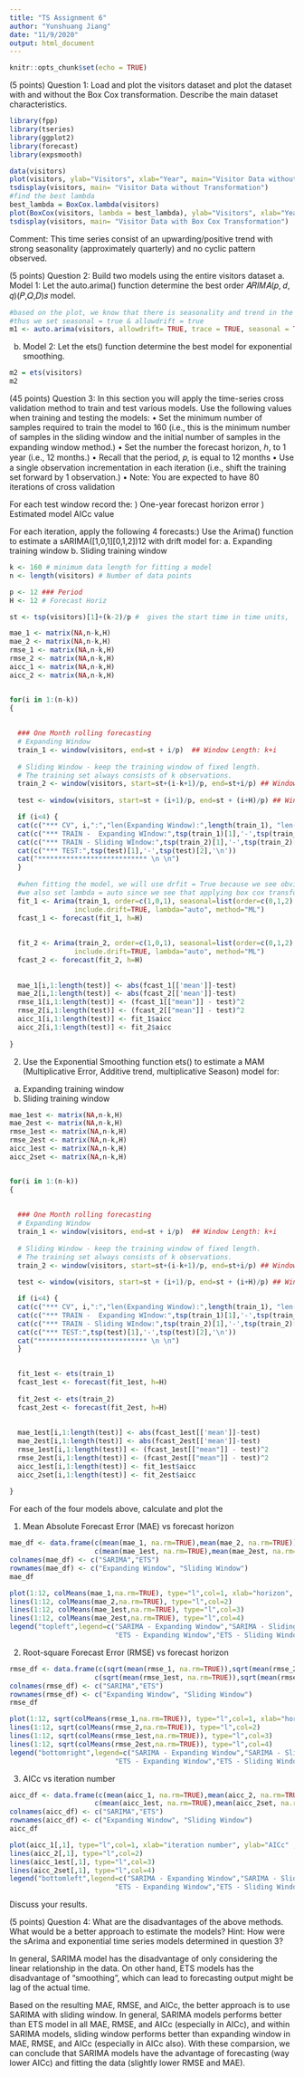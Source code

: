 ```yaml
---
title: "TS Assignment 6"
author: "Yunshuang Jiang"
date: "11/9/2020"
output: html_document
---
```


```r
knitr::opts_chunk$set(echo = TRUE)
```

(5 points) Question 1: \n
Load and plot the visitors dataset and plot the dataset with and without the Box Cox transformation. \n
Describe the main dataset characteristics.
```r
library(fpp)
library(tseries)
library(ggplot2)
library(forecast)
library(expsmooth)

data(visitors)
plot(visitors, ylab="Visitors", xlab="Year", main="Visitor Data without Transformation")
tsdisplay(visitors, main= "Visitor Data without Transformation")
#find the best lambda 
best_lambda = BoxCox.lambda(visitors)
plot(BoxCox(visitors, lambda = best_lambda), ylab="Visitors", xlab="Year", main= "Visitor Data with Box Cox Transformation")
tsdisplay(visitors, main= "Visitor Data with Box Cox Transformation")
```

Comment: This time series consist of an upwarding/positive trend with strong seasonality (approximately quarterly) and no cyclic pattern observed. 

\n

(5 points) Question 2: \n
Build two models using the entire visitors dataset \n
a. Model 1: Let the auto.arima() function determine the best order 𝐴𝑅𝐼𝑀𝐴(𝑝, 𝑑, 𝑞)(𝑃,𝑄,𝐷)𝑠 model.
```r
#based on the plot, we know that there is seasonality and trend in the data, 
#thus we set seasonal = true & allowdrift = true
m1 <- auto.arima(visitors, allowdrift= TRUE, trace = TRUE, seasonal = TRUE)
```


b. Model 2: Let the ets() function determine the best model for exponential smoothing.
```r
m2 = ets(visitors)
m2
```

(45 points) Question 3: \n
In this section you will apply the time-series cross validation method to train and test various models. Use the following values when training and testing the models: \n
• Set the minimum number of samples required to train the model to 160 (i.e., this is the minimum number of samples in the sliding window and the initial number of samples in the expanding window method.) \n
• Set the number the forecast horizon, ℎ, to 1 year (i.e., 12 months.) \n
• Recall that the period, 𝑝, is equal to 12 months\n
• Use a single observation incrementation in each iteration (i.e., shift the training set forward by 1 observation.) \n
• Note: You are expected to have 80 iterations of cross validation \n

For each test window record the: \n 
1) One-year forecast horizon error \n
2) Estimated model AICc value \n

For each iteration, apply the following 4 forecasts:\n 
1) Use the Arima() function to estimate a sARIMA([1,0,1][0,1,2])12 with drift model for: \n
a. Expanding training window \n
b. Sliding training window \n
```r
k <- 160 # minimum data length for fitting a model
n <- length(visitors) # Number of data points

p <- 12 ### Period
H <- 12 # Forecast Horiz

st <- tsp(visitors)[1]+(k-2)/p #  gives the start time in time units,

mae_1 <- matrix(NA,n-k,H)
mae_2 <- matrix(NA,n-k,H)
rmse_1 <- matrix(NA,n-k,H)
rmse_2 <- matrix(NA,n-k,H)
aicc_1 <- matrix(NA,n-k,H)
aicc_2 <- matrix(NA,n-k,H)


for(i in 1:(n-k))
{
  
  
  ### One Month rolling forecasting
  # Expanding Window 
  train_1 <- window(visitors, end=st + i/p)  ## Window Length: k+i
  
  # Sliding Window - keep the training window of fixed length. 
  # The training set always consists of k observations.
  train_2 <- window(visitors, start=st+(i-k+1)/p, end=st+i/p) ## Window Length: k
  
  test <- window(visitors, start=st + (i+1)/p, end=st + (i+H)/p) ## Window Length: H

  if (i<4) {
  cat(c("*** CV", i,":","len(Expanding Window):",length(train_1), "len(Sliding Window):",length(train_2), "len(Test):",length(test),'\n'  ))
  cat(c("*** TRAIN -  Expanding WIndow:",tsp(train_1)[1],'-',tsp(train_1)[2],'\n'))
  cat(c("*** TRAIN - Sliding WIndow:",tsp(train_2)[1],'-',tsp(train_2)[2],'\n'))
  cat(c("*** TEST:",tsp(test)[1],'-',tsp(test)[2],'\n'))
  cat("*************************** \n \n")
  }
  
  #when fitting the model, we will use drfit = True because we see obvious trend in the data
  #we also set lambda = auto since we see that applying box cox transformation helps in stablizing the variance in part 1
  fit_1 <- Arima(train_1, order=c(1,0,1), seasonal=list(order=c(0,1,2), period=p),
                include.drift=TRUE, lambda="auto", method="ML")
  fcast_1 <- forecast(fit_1, h=H)
  
  
  fit_2 <- Arima(train_2, order=c(1,0,1), seasonal=list(order=c(0,1,2), period=p),
                include.drift=TRUE, lambda="auto", method="ML")
  fcast_2 <- forecast(fit_2, h=H)
  
  
  mae_1[i,1:length(test)] <- abs(fcast_1[['mean']]-test)
  mae_2[i,1:length(test)] <- abs(fcast_2[['mean']]-test)
  rmse_1[i,1:length(test)] <- (fcast_1[["mean"]] - test)^2
  rmse_2[i,1:length(test)] <- (fcast_2[["mean"]] - test)^2
  aicc_1[i,1:length(test)] <- fit_1$aicc
  aicc_2[i,1:length(test)] <- fit_2$aicc
  
}

```

2) Use the Exponential Smoothing function ets() to estimate a MAM (Multiplicative Error, Additive
trend, multiplicative Season) model for: \n
a. Expanding training window \n
b. Sliding training window

```r

mae_1est <- matrix(NA,n-k,H)
mae_2est <- matrix(NA,n-k,H)
rmse_1est <- matrix(NA,n-k,H)
rmse_2est <- matrix(NA,n-k,H)
aicc_1est <- matrix(NA,n-k,H)
aicc_2set <- matrix(NA,n-k,H)


for(i in 1:(n-k))
{
  
  
  ### One Month rolling forecasting
  # Expanding Window 
  train_1 <- window(visitors, end=st + i/p)  ## Window Length: k+i
  
  # Sliding Window - keep the training window of fixed length. 
  # The training set always consists of k observations.
  train_2 <- window(visitors, start=st+(i-k+1)/p, end=st+i/p) ## Window Length: k
  
  test <- window(visitors, start=st + (i+1)/p, end=st + (i+H)/p) ## Window Length: H

  if (i<4) {
  cat(c("*** CV", i,":","len(Expanding Window):",length(train_1), "len(Sliding Window):",length(train_2), "len(Test):",length(test),'\n'  ))
  cat(c("*** TRAIN -  Expanding WIndow:",tsp(train_1)[1],'-',tsp(train_1)[2],'\n'))
  cat(c("*** TRAIN - Sliding WIndow:",tsp(train_2)[1],'-',tsp(train_2)[2],'\n'))
  cat(c("*** TEST:",tsp(test)[1],'-',tsp(test)[2],'\n'))
  cat("*************************** \n \n")
  }

  
  fit_1est <- ets(train_1)
  fcast_1est <- forecast(fit_1est, h=H)
  
  fit_2est <- ets(train_2)
  fcast_2est <- forecast(fit_2est, h=H)
  
  
  mae_1est[i,1:length(test)] <- abs(fcast_1est[['mean']]-test)
  mae_2est[i,1:length(test)] <- abs(fcast_2est[['mean']]-test)
  rmse_1est[i,1:length(test)] <- (fcast_1est[["mean"]] - test)^2
  rmse_2est[i,1:length(test)] <- (fcast_2est[["mean"]] - test)^2
  aicc_1est[i,1:length(test)] <- fit_1est$aicc
  aicc_2set[i,1:length(test)] <- fit_2est$aicc
  
}

```


For each of the four models above, calculate and plot the \n

1) Mean Absolute Forecast Error (MAE) vs forecast horizon

```r
mae_df <- data.frame(c(mean(mae_1, na.rm=TRUE),mean(mae_2, na.rm=TRUE)),
                     c(mean(mae_1est, na.rm=TRUE),mean(mae_2est, na.rm=TRUE)))
colnames(mae_df) <- c("SARIMA","ETS")
rownames(mae_df) <- c("Expanding Window", "Sliding Window")
mae_df
```

```r
plot(1:12, colMeans(mae_1,na.rm=TRUE), type="l",col=1, xlab="horizon", ylab="MAE" , ylim = c(15,35), main = "MAE vs forecast horizon")
lines(1:12, colMeans(mae_2,na.rm=TRUE), type="l",col=2)
lines(1:12, colMeans(mae_1est,na.rm=TRUE), type="l",col=3)
lines(1:12, colMeans(mae_2est,na.rm=TRUE), type="l",col=4)
legend("topleft",legend=c("SARIMA - Expanding Window","SARIMA - Sliding Window",
                          "ETS - Expanding Window","ETS - Sliding Window"),col=1:5,lty=1)
```

2) Root-square Forecast Error (RMSE) vs forecast horizon

```r
rmse_df <- data.frame(c(sqrt(mean(rmse_1, na.rm=TRUE)),sqrt(mean(rmse_2, na.rm=TRUE))),
                     c(sqrt(mean(rmse_1est, na.rm=TRUE)),sqrt(mean(rmse_2est, na.rm=TRUE))))
colnames(rmse_df) <- c("SARIMA","ETS")
rownames(rmse_df) <- c("Expanding Window", "Sliding Window")
rmse_df
```

```r
plot(1:12, sqrt(colMeans(rmse_1,na.rm=TRUE)), type="l",col=1, xlab="horizon", ylab="RMSE" , ylim = c(20,45), main = "RMSE vs forecast horizon")
lines(1:12, sqrt(colMeans(rmse_2,na.rm=TRUE)), type="l",col=2)
lines(1:12, sqrt(colMeans(rmse_1est,na.rm=TRUE)), type="l",col=3)
lines(1:12, sqrt(colMeans(rmse_2est,na.rm=TRUE)), type="l",col=4)
legend("bottomright",legend=c("SARIMA - Expanding Window","SARIMA - Sliding Window",
                          "ETS - Expanding Window","ETS - Sliding Window"),col=1:5,lty=1)
```

3) AICc vs iteration number

```r
aicc_df <- data.frame(c(mean(aicc_1, na.rm=TRUE),mean(aicc_2, na.rm=TRUE)),
                     c(mean(aicc_1est, na.rm=TRUE),mean(aicc_2set, na.rm=TRUE)))
colnames(aicc_df) <- c("SARIMA","ETS")
rownames(aicc_df) <- c("Expanding Window", "Sliding Window")
aicc_df
```

```r
plot(aicc_1[,1], type="l",col=1, xlab="iteration number", ylab="AICc" , ylim = c(-2000,3000), main = "AICc vs iteration number")
lines(aicc_2[,1], type="l",col=2)
lines(aicc_1est[,1], type="l",col=3)
lines(aicc_2set[,1], type="l",col=4)
legend("bottomleft",legend=c("SARIMA - Expanding Window","SARIMA - Sliding Window",
                          "ETS - Expanding Window","ETS - Sliding Window"),col=1:5,lty=1)
```



Discuss your results.

(5 points) Question 4: \n
What are the disadvantages of the above methods. What would be a better approach to estimate the models? Hint: How were the sArima and exponential time series models determined in question 3?\n

In general, SARIMA model has the disadvantage of only considering the linear relationship in the data. On other hand, ETS models has the disadvantage of "smoothing", which can lead to forecasting output might be lag of the actual time. \n

Based on the resulting MAE, RMSE, and AICc, the better approach is to use SARIMA with sliding window. In general, SARIMA models performs better than ETS model in all MAE, RMSE, and AICc (especially in AICc), and within SARIMA models, sliding window performs better than expanding window in MAE, RMSE, and AICc (especially in AICc also). With these comparsion, we can conclude that SARIMA models have the advantage of forecasting (way lower AICc) and fitting the data (slightly lower RMSE and MAE). 





